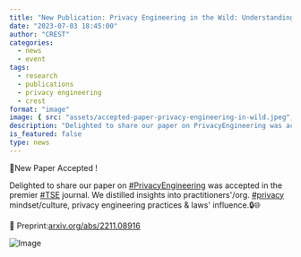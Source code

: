 ```yaml
---
title: "New Publication: Privacy Engineering in the Wild: Understanding the Practitioners' Mindset, Organisational Culture, and Current Practices"
date: "2023-07-03 18:45:00"
author: "CREST"
categories:
  - news
  - event
tags:
  - research
  - publications
  - privacy engineering
  - crest
format: "image"
image: { src: "assets/accepted-paper-privacy-engineering-in-wild.jpeg", alt: "accepted paper" }
description: "Delighted to share our paper on PrivacyEngineering was accepted in the premier TSE journal. We distilled insights into practitioners'/org. #privacy mindset/culture, privacy engineering practices & laws' influence."
is_featured: false
type: news
---
```


🎉New Paper Accepted !

Delighted to share our paper on [#PrivacyEngineering](https://twitter.com/hashtag/PrivacyEngineering?src=hashtag_click) was accepted in the premier [#TSE](https://twitter.com/hashtag/TSE?src=hashtag_click) journal. We distilled insights into practitioners'/org. [#privacy](https://twitter.com/hashtag/privacy?src=hashtag_click) mindset/culture, privacy engineering practices & laws' influence.🔒🌐

📰 Preprint:[arxiv.org/abs/2211.08916](https://arxiv.org/abs/2211.08916)

![Image](assets/accepted-paper-privacy-engineering-in-wild.jpeg "Accepted Paper")